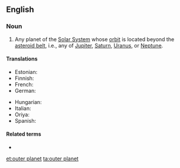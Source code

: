 ==English==

===Noun===
{{en-noun|head=[[outer]] [[planet]]}}

# {{label|en|astronomy}} Any planet of the [[Solar System]] whose [[orbit]] is located beyond the [[asteroid belt]], i.e., any of [[Jupiter]], [[Saturn]], [[Uranus]], or [[Neptune]].

====Translations====
{{trans-top|planet of the Solar System with an orbit beyond the asteroid belt}}
* Estonian: {{t|et|välisplaneet}}
* Finnish: {{t+|fi|ulkoplaneetta}}
* French: {{t|fr|planète externe|f}}
* German: {{t|de|äußere Planet|m}}
{{trans-mid}}
* Hungarian: {{t|hu|külső bolygó}}
* Italian: {{t|it|pianeta esterno|m}}
* Oriya: {{t|or|ବାହାର ଗ୍ରହ|sc=Orya}}
* Spanish: {{t|es|planeta externo|m}}
{{trans-bottom}}

====Related terms====
* {{l|en|inner planet}}

{{topics|en|Types of planets}}

[[et:outer planet]]
[[ta:outer planet]]